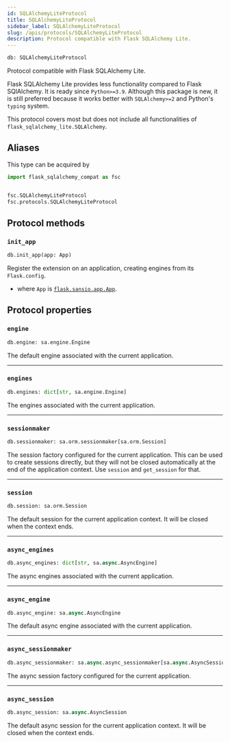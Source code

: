 ```yaml
---
id: SQLAlchemyLiteProtocol
title: SQLAlchemyLiteProtocol
sidebar_label: SQLAlchemyLiteProtocol
slug: /apis/protocols/SQLAlchemyLiteProtocol
description: Protocol compatible with Flask SQLAlchemy Lite.
---
```




<APITopBar type="type" source="protocols.SQLAlchemyLiteProtocol" />

```python
db: SQLAlchemyLiteProtocol
```

Protocol compatible with Flask SQLAlchemy Lite.

Flask SQLAlchemy Lite provides less functionality compared to Flask SQlAlchemy.
It is ready since `Python>=3.9`. Although this package is new, it is still
preferred because it works better with `SQLAlchemy>=2` and Python's `typing`
system.

This protocol covers most but does not include all functionalities of
`flask_sqlalchemy_lite.SQLAlchemy`.

## Aliases

This type can be acquired by

```python
import flask_sqlalchemy_compat as fsc


fsc.SQLAlchemyLiteProtocol
fsc.protocols.SQLAlchemyLiteProtocol
```

## Protocol methods

### <IconObjType type="method"/> `init_app`

```python
db.init_app(app: App)
```

Register the extension on an application, creating engines from its `Flask.config`.

- where `App` is [`flask.sansio.app.App`<IconExternalLink/>][link-flask-app].

## Protocol properties

### <IconObjType type="param"/> `engine`

```python
db.engine: sa.engine.Engine
```

The default engine associated with the current application.

---

### <IconObjType type="param"/> `engines`

```python
db.engines: dict[str, sa.engine.Engine]
```

The engines associated with the current application.

---

### <IconObjType type="param"/> `sessionmaker`

```python
db.sessionmaker: sa.orm.sessionmaker[sa.orm.Session]
```

The session factory configured for the current application. This can
be used to create sessions directly, but they will not be closed
automatically at the end of the application context. Use `session`
and `get_session` for that.

---

### <IconObjType type="param"/> `session`

```python
db.session: sa.orm.Session
```

The default session for the current application context. It will be
closed when the context ends.

---

### <IconObjType type="param"/> `async_engines`

```python
db.async_engines: dict[str, sa.async.AsyncEngine]
```

The async engines associated with the current application.

---

### <IconObjType type="param"/> `async_engine`

```python
db.async_engine: sa.async.AsyncEngine
```

The default async engine associated with the current application.

---

### <IconObjType type="param"/> `async_sessionmaker`

```python
db.async_sessionmaker: sa.async.async_sessionmaker[sa.async.AsyncSession]
```

The async session factory configured for the current application.

---

### <IconObjType type="param"/> `async_session`

```python
db.async_session: sa.async.AsyncSession
```

The default async session for the current application context. It
will be closed when the context ends.

[link-flask-app]: https://github.com/pallets/flask/blob/6b054f8f3876ff4c31580b014d344c4cf491059d/src/flask/sansio/app.py#L59
